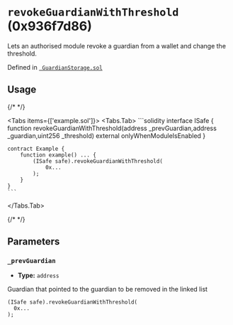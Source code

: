 

<LegacyCallout />

# `revokeGuardianWithThreshold` (0x936f7d86)



Lets an authorised module revoke a guardian from a wallet and change the threshold.




Defined in [` GuardianStorage.sol`](https://github.com/safe-global/safe-modules/tree/recovery/v0.1.0/modules/recovery/contracts/generated-markups/candide-contracts/contracts/modules/social_recovery/storage/GuardianStorage.sol#Lundefined)


## Usage

{/* <!-- vale off --> */}

<Tabs items={['example.sol']}>
  <Tabs.Tab>
    ```solidity
    interface ISafe {
        function revokeGuardianWithThreshold(address _prevGuardian,address _guardian,uint256 _threshold) external onlyWhenModuleIsEnabled
    }

    contract Example {
        function example() ... {
            (ISafe safe).revokeGuardianWithThreshold(
                0x...
            );
        }
    }
    ```
  </Tabs.Tab>
</Tabs>

{/* <!-- vale on --> */}



## Parameters

### `_prevGuardian`

  - **Type:** `address`

  Guardian that pointed to the guardian to be removed in the linked list

  ```solidity focus=2
  (ISafe safe).revokeGuardianWithThreshold(
    0x...
  );
  ```





